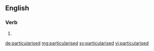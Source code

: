 ==English==

===Verb===
{{head|en}}

# {{en-past of|particularise}}

[[de:particularised]]
[[mg:particularised]]
[[sv:particularised]]
[[vi:particularised]]